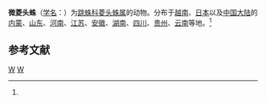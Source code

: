 {{Speciesbox
| taxon = Bianor aurocinctus
| binomial_authority = (Ohlert, 1865)<ref name='id14675'>{{cite web| url =http://www.bioinfo.cn/db05/BjdwSpecies.php?action=view&id=14675| title =微菱头蛛| work =《中国动物物种编目数据库》| publisher =中国科学院微生物研究所| author =中国科学院动物研究所| accessdate =2009-04-28| deadurl =yes| archiveurl =https://web.archive.org/web/20160305044058/http://www.bioinfo.cn/db05/BjdwSpecies.php?action=view&id=14675| archivedate =2016-03-05}}</ref>
}}

'''微菱头蛛'''（[[学名|学名]]：{{lang|la|''Bianor aurocinctus''}}）为[[跳蛛科|跳蛛科]][[菱头蛛属|菱头蛛属]]的动物。分布于[[越南|越南]]、[[日本|日本]]以及[[中国大陆|中国大陆]]的[[内蒙|内蒙]]、[[山东|山东]]、[[河南|河南]]、[[江苏|江苏]]、[[安徽|安徽]]、[[湖南|湖南]]、[[四川|四川]]、[[贵州|贵州]]、[[云南|云南]]等地。<ref name='id14675'/>

== 参考文献 ==
{{reflist}}

{{taxonbar}}
[[Category:_1865年描述的动物|W]]
[[Category:菱头蛛属|W]]
